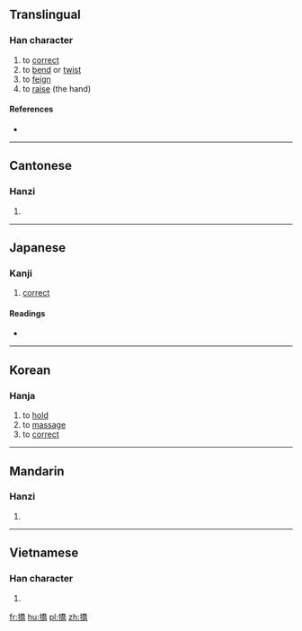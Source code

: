 {{also|挢}}
==Translingual==

===Han character===
{{Han char|rn=64|rad=手|as=12|sn=15|four=52027|canj=QHKB|ids=⿰扌喬}}

# to [[correct]]
# to [[bend]] or [[twist]]
# to [[feign]]
# to [[raise]] (the hand)

====References====
* {{Han ref|kx=0455.030|dkj=12719|dj=0804.090|hdz=31959.030|uh=649F|ud=25759|bh=E5B9|bd=58809}}

----

==Cantonese==

===Hanzi===
{{yue-hanzi|jyut=[[giu2]], [[giu6]]|y=giu2, giu6}}

# {{defn|lang=yue|sort=手12}}

----

==Japanese==

===Kanji===
{{ja-kanji|grade=|rs=手12}}

# [[correct]]

====Readings====
* {{ja-readings|on=[[きょう]] (kyō), [[こう]] (kō)|kun=}}

----

==Korean==

===Hanja===
{{ko-hanja|hangeul=교|eumhun=|rv=gyo|mr=kyo|y=kyo}}

# to [[hold]]
# to [[massage]]
# to [[correct]]

----

==Mandarin==

===Hanzi===
{{cmn-hanzi|sim=挢|pin=[[jiǎo]] ([[jiao3]]), [[tàn]] ([[tan4]])|wg=chiao<sup>3</sup>, t'an<sup>4</sup>}}

# {{defn|lang=cmn|sort=手12}}

----

==Vietnamese==

===Han character===
{{vi-readings|rs=手12| hanviet = kéo}}

# {{defn|lang=vi|sort=手12}}

[[fr:撟]]
[[hu:撟]]
[[pl:撟]]
[[zh:撟]]